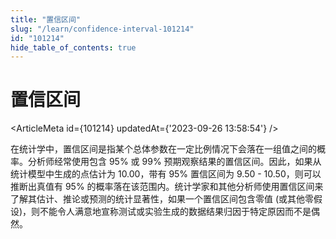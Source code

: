 ```yaml
---
title: "置信区间"
slug: "/learn/confidence-interval-101214"
id: "101214"
hide_table_of_contents: true
---
```



# 置信区间

<ArticleMeta id={101214} updatedAt={'2023-09-26 13:58:54'} />
<div className='border-solid border-b border-t-0 my-4 border-[var(--ifm-color-gray-300)]' />

在统计学中，置信区间是指某个总体参数在一定比例情况下会落在一组值之间的概率。分析师经常使用包含 95% 或 99% 预期观察结果的置信区间。因此，如果从统计模型中生成的点估计为 10.00，带有 95% 置信区间为 9.50 - 10.50，则可以推断出真值有 95% 的概率落在该范围内。统计学家和其他分析师使用置信区间来了解其估计、推论或预测的统计显著性，如果一个置信区间包含零值 (或其他零假设)，则不能令人满意地宣称测试或实验生成的数据结果归因于特定原因而不是偶然。
